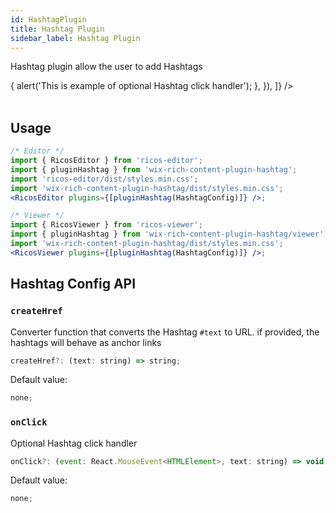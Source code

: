 ```yaml
---
id: HashtagPlugin
title: Hashtag Plugin
sidebar_label: Hashtag Plugin
---
```



Hashtag plugin allow the user to add Hashtags

<div className="card">
  <RicosEditorWithMobile
    content={createContent('This is #Hashtag, try to add one yourself')}
    placeholder={'Type here!'}
    plugins={[
      pluginHashtag({
        onClick: () => {
          alert('This is example of optional Hashtag click handler');
        },
      }),
    ]}
  />
</div>
<br />

## Usage

```jsx
/* Editor */
import { RicosEditor } from 'ricos-editor';
import { pluginHashtag } from 'wix-rich-content-plugin-hashtag';
import 'ricos-editor/dist/styles.min.css';
import 'wix-rich-content-plugin-hashtag/dist/styles.min.css';
<RicosEditor plugins={[pluginHashtag(HashtagConfig)]} />;

/* Viewer */
import { RicosViewer } from 'ricos-viewer';
import { pluginHashtag } from 'wix-rich-content-plugin-hashtag/viewer';
import 'wix-rich-content-plugin-hashtag/dist/styles.min.css';
<RicosViewer plugins={[pluginHashtag(HashtagConfig)]} />;
```

## Hashtag Config API

### `createHref`

Converter function that converts the Hashtag `#text` to URL. if provided, the hashtags will behave as anchor links

```jsx
createHref?: (text: string) => string;
```

Default value:

```jsx
none;
```

### `onClick`

Optional Hashtag click handler

```jsx
onClick?: (event: React.MouseEvent<HTMLElement>, text: string) => void;
```

Default value:

```jsx
none;
```

<br />
